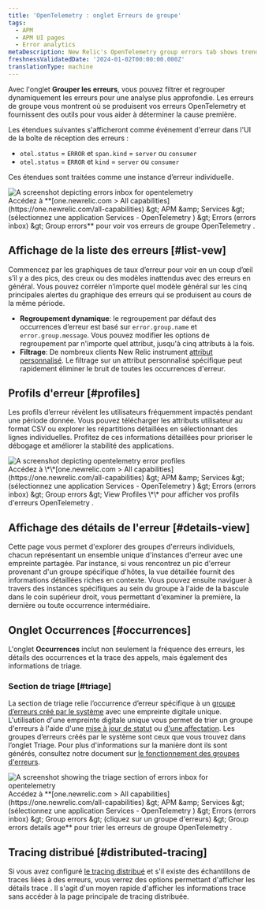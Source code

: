 ```yaml
---
title: 'OpenTelemetry : onglet Erreurs de groupe'
tags:
  - APM
  - APM UI pages
  - Error analytics
metaDescription: New Relic's OpenTelemetry group errors tab shows trends and anomalies that help you compare and troubleshoot error events.
freshnessValidatedDate: '2024-01-02T00:00:00.000Z'
translationType: machine
---
```


Avec l&apos;onglet **Grouper les erreurs**, vous pouvez filtrer et regrouper dynamiquement les erreurs pour une analyse plus approfondie. Les erreurs de groupe vous montrent où se produisent vos erreurs OpenTelemetry et fournissent des outils pour vous aider à déterminer la cause première.

Les étendues suivantes s&apos;afficheront comme événement d&apos;erreur dans l&apos;UI de la boîte de réception des erreurs :

* `otel.status` = `ERROR` et `span.kind` = `server` ou `consumer`
* `otel.status` = `ERROR` et `kind` = `server` ou `consumer`

Ces étendues sont traitées comme une instance d’erreur individuelle.

<img title="otel errors inbox" alt="A screenshot depicting errors inbox for opentelemetry" src="/images/errors-inbox_screenshot-full_otel-errors-inbox.webp" />

<figcaption>
  Accédez à **[one.newrelic.com &gt; All capabilities](https://one.newrelic.com/all-capabilities) &amp;gt; APM &amp;amp; Services &amp;gt; (sélectionnez une application Services - OpenTelemetry ) &amp;gt; Errors (errors inbox) &amp;gt; Group errors** pour voir vos erreurs de groupe OpenTelemetry .
</figcaption>

## Affichage de la liste des erreurs [#list-vew]

Commencez par les graphiques de taux d’erreur pour voir en un coup d’œil s’il y a des pics, des creux ou des modèles inattendus avec des erreurs en général. Vous pouvez corréler n’importe quel modèle général sur les cinq principales alertes du graphique des erreurs qui se produisent au cours de la même période.

* **Regroupement dynamique**: le regroupement par défaut des occurrences d’erreur est basé sur `error.group.name` et `error.group.message`. Vous pouvez modifier les options de regroupement par n&apos;importe quel attribut, jusqu&apos;à cinq attributs à la fois.
* **Filtrage**: De nombreux clients New Relic instrument [attribut personnalisé](/docs/data-apis/custom-data/custom-events/collect-custom-attributes/#enabling-custom). Le filtrage sur un attribut personnalisé spécifique peut rapidement éliminer le bruit de toutes les occurrences d&apos;erreur.

## Profils d&apos;erreur [#profiles]

Les profils d’erreur révèlent les utilisateurs fréquemment impactés pendant une période donnée. Vous pouvez télécharger les attributs utilisateur au format CSV ou explorer les répartitions détaillées en sélectionnant des lignes individuelles. Profitez de ces informations détaillées pour prioriser le débogage et améliorer la stabilité des applications.

<img title="otel error profiles" alt="A screenshot depicting opentelemetry error profiles" src="/images/errors-inbox_screenshot-crop_otel-error-profiles.webp" />

<figcaption>
  Accédez à \*\*[one.newrelic.com &gt; All capabilities](https://one.newrelic.com/all-capabilities) &amp;gt; APM &amp;amp; Services &amp;gt; (sélectionnez une application Services - OpenTelemetry ) &amp;gt; Errors (errors inbox) &amp;gt; Group errors &amp;gt; View Profiles \*\* pour afficher vos profils d&apos;erreurs OpenTelemetry .
</figcaption>

## Affichage des détails de l&apos;erreur [#details-view]

Cette page vous permet d&apos;explorer des groupes d&apos;erreurs individuels, chacun représentant un ensemble unique d&apos;instances d&apos;erreur avec une empreinte partagée. Par instance, si vous rencontrez un pic d&apos;erreur provenant d&apos;un groupe spécifique d&apos;hôtes, la vue détaillée fournit des informations détaillées riches en contexte. Vous pouvez ensuite naviguer à travers des instances spécifiques au sein du groupe à l&apos;aide de la bascule dans le coin supérieur droit, vous permettant d&apos;examiner la première, la dernière ou toute occurrence intermédiaire.

## Onglet Occurrences [#occurrences]

L&apos;onglet **Occurrences** inclut non seulement la fréquence des erreurs, les détails des occurrences et la trace des appels, mais également des informations de triage.

### Section de triage [#triage]

La section de triage relie l’occurrence d’erreur spécifique à un [groupe d’erreurs créé par le système](/docs/errors-inbox/errors-inbox/#groups) avec une empreinte digitale unique. L&apos;utilisation d&apos;une empreinte digitale unique vous permet de trier un groupe d&apos;erreurs à l&apos;aide d&apos;une [mise à jour de statut](/docs/errors-inbox/errors-inbox/#status) ou [d&apos;une affectation](/docs/errors-inbox/errors-inbox/#assign). Les groupes d’erreurs créés par le système sont ceux que vous trouvez dans l’onglet Triage. Pour plus d&apos;informations sur la manière dont ils sont générés, consultez notre document sur [le fonctionnement des groupes d&apos;erreurs](/docs/errors-inbox/errors-inbox/#how-groups-work).

<img title="triage section" alt="A screenshot showing the triage section of errors inbox for opentelemetry" src="/images/errors-inbox_screenshot-crop_triage-otel-errors-inbox.webp" />

<figcaption>
  Accédez à **[one.newrelic.com &gt; All capabilities](https://one.newrelic.com/all-capabilities) &amp;gt; APM &amp;amp; Services &amp;gt; (sélectionnez une application Services - OpenTelemetry ) &amp;gt; Errors (errors inbox) &amp;gt; Group errors &amp;gt; (cliquez sur un groupe d&apos;erreurs) &amp;gt; Group errors details age** pour trier les erreurs de groupe OpenTelemetry .
</figcaption>

## Tracing distribué [#distributed-tracing]

Si vous avez configuré [le tracing distribué](/docs/distributed-tracing/concepts/quick-start/) et s&apos;il existe des échantillons de traces liées à des erreurs, vous verrez des options permettant d&apos;afficher les détails trace . Il s&apos;agit d&apos;un moyen rapide d&apos;afficher les informations trace sans accéder à la page principale de tracing distribuée.